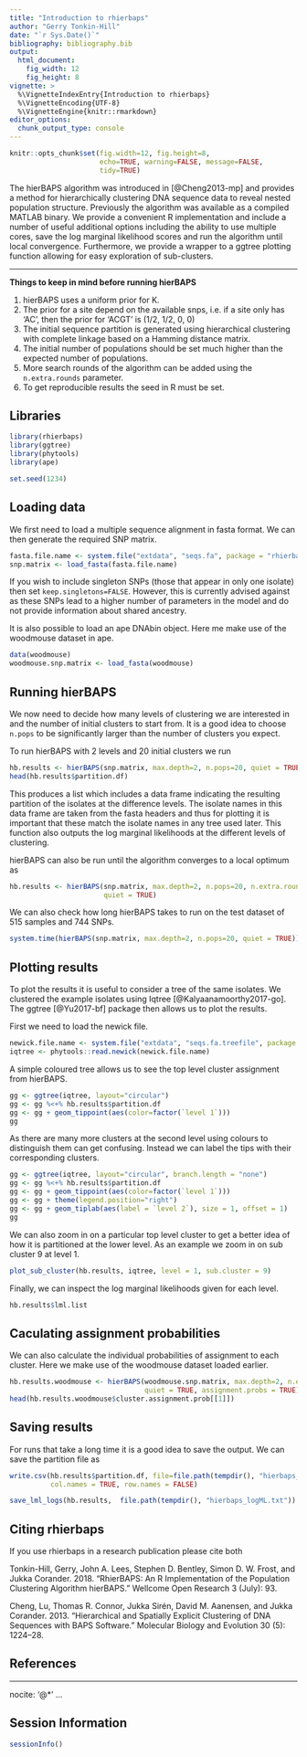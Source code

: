 ```yaml
---
title: "Introduction to rhierbaps"
author: "Gerry Tonkin-Hill"
date: "`r Sys.Date()`"
bibliography: bibliography.bib
output: 
  html_document:
    fig_width: 12
    fig_height: 8
vignette: >
  %\VignetteIndexEntry{Introduction to rhierbaps}
  %\VignetteEncoding{UTF-8}
  %\VignetteEngine{knitr::rmarkdown}
editor_options: 
  chunk_output_type: console
---
```


```r
knitr::opts_chunk$set(fig.width=12, fig.height=8,
                      echo=TRUE, warning=FALSE, message=FALSE,
                      tidy=TRUE)
```

The hierBAPS algorithm was introduced in [@Cheng2013-mp] and provides a method for hierarchically clustering DNA sequence data to reveal nested population structure. Previously the algorithm was available as a compiled MATLAB binary. We provide a convenient R implementation and include a number of useful additional options including the ability to use multiple cores, save the log marginal likelihood scores and run the algorithm until local convergence. Furthermore, we provide a wrapper to a ggtree plotting function allowing for easy exploration of sub-clusters.

***

**Things to keep in mind before running hierBAPS**

1. hierBAPS uses a uniform prior for K.
2. The prior for a site depend on the available snps, i.e. if a site only has 'AC', then the prior for 'ACGT' is (1/2, 1/2, 0, 0)
3. The initial sequence partition is generated using hierarchical clustering with complete linkage based on a Hamming distance matrix.
4. The initial number of populations should be set much higher than the expected number of populations.
5. More search rounds of the algorithm can be added using the `n.extra.rounds` parameter.
6. To get reproducible results the seed in R must be set.

## Libraries

```r
library(rhierbaps)
library(ggtree)
library(phytools)
library(ape)

set.seed(1234)
```

## Loading data

We first need to load a multiple sequence alignment in fasta format. We can then generate the required SNP matrix.

```r
fasta.file.name <- system.file("extdata", "seqs.fa", package = "rhierbaps")
snp.matrix <- load_fasta(fasta.file.name)
```

If you wish to include singleton SNPs (those that appear in only one isolate) then set `keep.singletons=FALSE`. However, this is currently advised against as these SNPs lead to a higher number of parameters in the model and do not provide information about shared ancestry.

It is also possible to load an ape DNAbin object. Here me make use of the woodmouse dataset in ape.

```r
data(woodmouse)
woodmouse.snp.matrix <- load_fasta(woodmouse)
```

## Running hierBAPS

We now need to decide how many levels of clustering we are interested in and the number of initial clusters to start from. It is a good idea to choose `n.pops` to be significantly larger than the number of clusters you expect.

To run hierBAPS with $2$ levels and $20$ initial clusters we run

```r
hb.results <- hierBAPS(snp.matrix, max.depth=2, n.pops=20, quiet = TRUE)
head(hb.results$partition.df)
```

This produces a list which includes a data frame indicating the resulting partition of the isolates at the difference levels. The isolate names in this data frame are taken from the fasta headers and thus for plotting it is important that these match the isolate names in any tree used later. This function also outputs the log marginal likelihoods at the different levels of clustering.

hierBAPS can also be run until the algorithm converges to a local optimum as

```r
hb.results <- hierBAPS(snp.matrix, max.depth=2, n.pops=20, n.extra.rounds = Inf,
                       quiet = TRUE)
```

We can also check how long hierBAPS takes to run on the test dataset of 515 samples and 744 SNPs.

```r
system.time(hierBAPS(snp.matrix, max.depth=2, n.pops=20, quiet = TRUE))
```

## Plotting results

To plot the results it is useful to consider a tree of the same isolates. We clustered the example isolates using Iqtree [@Kalyaanamoorthy2017-go]. The ggtree [@Yu2017-bf] package then allows us to plot the results.

First we need to load the newick file.

```r
newick.file.name <- system.file("extdata", "seqs.fa.treefile", package = "rhierbaps")
iqtree <- phytools::read.newick(newick.file.name)
```

A simple coloured tree allows us to see the top level cluster assignment from hierBAPS.

```r
gg <- ggtree(iqtree, layout="circular")
gg <- gg %<+% hb.results$partition.df
gg <- gg + geom_tippoint(aes(color=factor(`level 1`)))
gg
```

As there are many more clusters at the second level using colours to distinguish them can get confusing. Instead we can label the tips with their corresponding clusters.

```r
gg <- ggtree(iqtree, layout="circular", branch.length = "none")
gg <- gg %<+% hb.results$partition.df
gg <- gg + geom_tippoint(aes(color=factor(`level 1`)))
gg <- gg + theme(legend.position="right")
gg <- gg + geom_tiplab(aes(label = `level 2`), size = 1, offset = 1)
gg
```

We can also zoom in on a particular top level cluster to get a better idea of how it is partitioned at the lower level. As an example we zoom in on sub cluster 9 at level 1.

```r
plot_sub_cluster(hb.results, iqtree, level = 1, sub.cluster = 9)
```

Finally, we can inspect the log marginal likelihoods given for each level.

```r
hb.results$lml.list
```

## Caculating assignment probabilities

We can also calculate the individual probabilities of assignment to each cluster. Here we make use of the woodmouse dataset loaded earlier.

```r
hb.results.woodmouse <- hierBAPS(woodmouse.snp.matrix, max.depth=2, n.extra.rounds = Inf,
                                 quiet = TRUE, assignment.probs = TRUE)
head(hb.results.woodmouse$cluster.assignment.prob[[1]])
```

## Saving results

For runs that take a long time it is a good idea to save the output. We can save the partition file as

```r
write.csv(hb.results$partition.df, file=file.path(tempdir(), "hierbaps_partition.csv"), 
          col.names = TRUE, row.names = FALSE)

save_lml_logs(hb.results,  file.path(tempdir(), "hierbaps_logML.txt"))
```

## Citing rhierbaps

If you use rhierbaps in a research publication please cite both

Tonkin-Hill, Gerry, John A. Lees, Stephen D. Bentley, Simon D. W. Frost, and Jukka Corander. 2018. “RhierBAPS: An R Implementation of the Population Clustering Algorithm hierBAPS.” Wellcome Open Research 3 (July): 93.

Cheng, Lu, Thomas R. Connor, Jukka Sirén, David M. Aanensen, and Jukka Corander. 2013. “Hierarchical and Spatially Explicit Clustering of DNA Sequences with BAPS Software.” Molecular Biology and Evolution 30 (5): 1224–28.

## References

---
nocite: '@*'
...

## Session Information

```r
sessionInfo()
```


